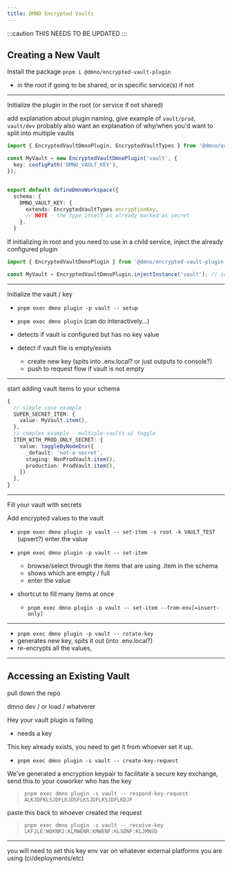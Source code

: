 ```yaml
---
title: DMNO Encrypted Vaults
---
```


:::caution
THIS NEEDS TO BE UPDATED
:::

## Creating a New Vault 

Install the package
`pnpm i @dmno/encrypted-vault-plugin`
- in the root if going to be shared, or in specific service(s) if not

-----

Initialize the plugin in the root (or service if not shared)

add explanation about plugin naming, give example of `vault/prod`, `vault/dev`
probably also want an explanation of why/when you'd want to split into multiple vaults

```typescript
import { EncryptedVaultDmnoPlugin, EncryptedVaultTypes } from '@dmno/encrypted-vault-plugin';

const MyVault = new EncryptedVaultDmnoPlugin('vault', {
  key: configPath('DMNO_VAULT_KEY'),
});


export default defineDmnoWorkspace({
  schema: {
    DMNO_VAULT_KEY: {
      extends: EncryptedVaultTypes.encryptionKey,
      // NOTE - the type itself is already marked as secret
    },
  }
```

If initializing in root and you need to use in a child service, inject the already configured plugin

```typescript
import { EncryptedVaultDmnoPlugin } from '@dmno/encrypted-vault-plugin';

const MyVault = EncryptedVaultDmnoPlugin.injectInstance('vault'); // same "instance name" it was created with
```

-----

Initialize the vault / key

- `pnpm exec dmno plugin -p vault -- setup`
- `pnpm exec dmno plugin`
  (can do interactively...)

- detects if vault is configured but has no key value
- detect if vault file is empty/exists
  - create new key (spits into .env.local? or just outputs to console?)
  - push to request flow if vault is not empty


-----

start adding vault items to your schema
```typescript
{
  // simple case example
  SUPER_SECRET_ITEM: {
    value: MyVault.item(),
  },
  // complex example - multiple-vaults w/ toggle
  ITEM_WITH_PROD_ONLY_SECRET: {
    value: toggleByNodeEnv({
      _default: 'not-a-secret',
      staging: NonProdVault.item(),
      production: ProdVault.item(),
    })
  },
}
```

----
Fill your vault with secrets

Add encrypted values to the vault
- `pnpm exec dmno plugin -p vault -- set-item -s root -k VAULT_TEST` (upsert?)
   enter the value

- `pnpm exec dmno plugin -p vault -- set-item`
  - browse/select through the items that are using .item in the schema
  - shows which are empty / full
  - enter the value

- shortcut to fill many items at once
  - `pnpm exec dmno plugin -p vault -- set-item --from-env[=insert-only]`


-----

- `pnpm exec dmno plugin -p vault -- rotate-key`
- generates new key, spits it out (into .env.local?)
- re-encrypts all the values, 




-----------------------

## Accessing an Existing Vault

pull down the repo

dmno dev / or load / whatverer

Hey your vault plugin is failing
- needs a key

This key already exists, you need to get it from whoever set it up.
- `pnpm exec dmno plugin -s vault -- create-key-request`

We've generated a encryption keypair to facilitate a secure key exchange, send this to your coworker who has the key
> `pnpm exec dmno plugin -s vault -- respond-key-request ALKJDFKLSJDFLKJDSFLKSJDFLKSJDFLKDJF`

paste this back to whoever created the request
> `pnpm exec dmno plugin -s vault -- receive-key LKFJLE:WQKNRJ:KLMWENR:KMWENF:KLSDNF:KLJMNSD`


------

you will need to set this key env var on whatever external platforms you are using (ci/deployments/etc)

